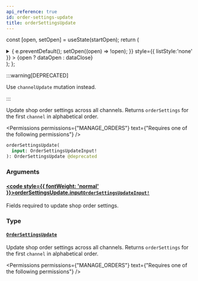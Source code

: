 ```yaml
---
api_reference: true
id: order-settings-update
title: orderSettingsUpdate
---
```






const [open, setOpen] = useState(startOpen);
return (
<details {...(open ? { open: true } : {})} className="details" style={{ border:'none', boxShadow:'none', background:'var(--ifm-background-color)' }}>
<summary
onClick={(e) => {
e.preventDefault();
setOpen((open) => !open);
}}
style={{ listStyle:'none' }} >
{open ? dataOpen : dataClose}
</summary>
{open && children}
</details>
);
};

:::warning[DEPRECATED]

Use `channelUpdate` mutation instead.

:::

Update shop order settings across all channels. Returns `orderSettings` for the first `channel` in alphabetical order.


<Permissions permissions={"MANAGE_ORDERS"} text={"Requires one of the following permissions"} />


```graphql
orderSettingsUpdate(
  input: OrderSettingsUpdateInput!
): OrderSettingsUpdate @deprecated
```

### Arguments

#### [<code style={{ fontWeight: 'normal' }}>orderSettingsUpdate.<b>input</b></code>](#)<Bullet />[`OrderSettingsUpdateInput!`](../../../api-reference/orders/inputs/order-settings-update-input.mdx) <Badge class="badge badge--secondary" text="non-null"/> <Badge class="badge badge--secondary" text="input"/> <Badge class="badge badge--secondary" text="orders"/>

Fields required to update shop order settings.

### Type

#### [`OrderSettingsUpdate`](../../../api-reference/orders/objects/order-settings-update.mdx) <Badge class="badge badge--secondary" text="object"/> <Badge class="badge badge--secondary" text="orders"/>

Update shop order settings across all channels. Returns `orderSettings` for the first `channel` in alphabetical order.


<Permissions permissions={"MANAGE_ORDERS"} text={"Requires one of the following permissions"} />


